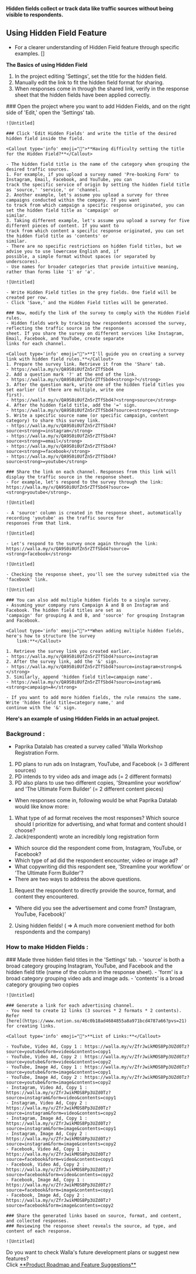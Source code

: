 
<Callout type='info' emoji="🔔">**Hidden fields collect or track data like traffic sources without being visible to
    respondents.**</Callout>

## Using Hidden Field Feature

- For a clearer understanding of Hidden Field feature through specific examples. []

<Callout type='info' emoji="🔔">**The Basics of using Hidden Field**</Callout>
1. In the project editing 'Settings', set the title for the hidden field.
2. Manually edit the link to fit the hidden field format for sharing.
3. When responses come in through the shared link, verify in the response sheet that the hidden fields have been applied correctly.

<Steps>
    ### Open the project where you want to add Hidden Fields, and on the right side of 'Edit,' open the 'Settings' tab.

    ![Untitled]

    ### Click 'Edit Hidden Fields' and write the title of the desired hidden field inside the field.

    <Callout type='info' emoji="🔔">**Having difficulty setting the title for the Hidden Field?**</Callout>

    - The hidden field title is the name of the category when grouping the desired traffic sources.
    1. For example, if you upload a survey named 'Pre-booking Form' to Instagram, Email, Facebook, and YouTube, you can
    track the specific service of origin by setting the hidden field title as 'source,' 'service,' or 'channel.
    2. Another example, let's assume you upload a survey for three campaigns conducted within the company. If you want
    to track from which campaign a specific response originated, you can set the hidden field title as 'campaign' or
    similar.
    3. Taking different example, let's assume you upload a survey for five different pieces of content. If you want to
    track from which content a specific response originated, you can set the hidden field title as 'contents' or
    similar.
    - There are no specific restrictions on hidden field titles, but we advise you to use lowercase English and, if
    possible, a simple format without spaces (or separated by underscores).
    - Use names for broader categories that provide intuitive meaning, rather than forms like '1' or 'a'.

    ![Untitled]

    - Write Hidden Field titles in the grey fields. One field will be created per row.
    - Click 'Save,' and the Hidden Field titles will be generated.

    ### Now, modify the link of the survey to comply with the Hidden Field rules.
    - Hidden fields work by tracking how respondents accessed the survey, reflecting the traffic source in the response
    sheet. If you share the survey on different services like Instagram, Email, Facebook, and YouTube, create separate
    links for each channel.

    <Callout type='info' emoji="🔔">**I'll guide you on creating a survey link with hidden field rules.**</Callout>
    1. Prepare the survey link. Retrieve it from the 'Share' tab.
    - https://walla.my/v/QA9S0i0UfZn5rZTfSbd4
    2. Add a question mark '?' at the end of the link.
    - https://walla.my/v/QA9S0i0UfZn5rZTfSbd4<strong>?</strong>
    3. After the question mark, write one of the hidden field titles you set earlier (if there are multiple, write one
    first).
    - https://walla.my/v/QA9S0i0UfZn5rZTfSbd4?<strong>source</strong>
    4. After the hidden field title, add the '=' sign.
    - https://walla.my/v/QA9S0i0UfZn5rZTfSbd4?source<strong>=</strong>
    5. Write a specific source name (or specific campaign, content category) to share this survey link.
    - https://walla.my/v/QA9S0i0UfZn5rZTfSbd4?source<strong>=instagram</strong>
    - https://walla.my/v/QA9S0i0UfZn5rZTfSbd4?source<strong>=email</strong>
    - https://walla.my/v/QA9S0i0UfZn5rZTfSbd4?source<strong>=facebook</strong>
    - https://walla.my/v/QA9S0i0UfZn5rZTfSbd4?source<strong>=youtube</strong>

    ### Share the link on each channel. Responses from this link will display the traffic source in the response sheet.
    - For example, let's respond to the survey through the link:
    https://walla.my/v/QA9S0i0UfZn5rZTfSbd4?source=<strong>youtube</strong>.

    ![Untitled]

    - A 'source' column is created in the response sheet, automatically recording 'youtube' as the traffic source for
    responses from that link.

    ![Untitled]

    - Let's respond to the survey once again through the link:
    https://walla.my/v/QA9S0i0UfZn5rZTfSbd4?source=<strong>facebook</strong>

    ![Untitled]

    - Checking the response sheet, you'll see the survey submitted via the 'facebook' link.

    ![Untitled]

    ### You can also add multiple hidden fields to a single survey.
    - Assuming your company runs Campaign A and B on Instagram and Facebook. The hidden field titles are set as
    'campaign' for grouping A and B, and 'source' for grouping Instagram and Facebook.

    <Callout type='info' emoji="🔔">**When adding multiple hidden fields, here's how to structure the survey
        link:**</Callout>

    1. Retrieve the survey link you created earlier.
    - https://walla.my/v/QA9S0i0UfZn5rZTfSbd4?source=instagram
    2. After the survey link, add the '&' sign.
    - https://walla.my/v/QA9S0i0UfZn5rZTfSbd4?source=instagram<strong>&</strong>
    3. Similarly, append 'hidden field title=campaign name'.
    - https://walla.my/v/QA9S0i0UfZn5rZTfSbd4?source=instagram&<strong>campaign=A</strong>

    - If you want to add more hidden fields, the rule remains the same. Write 'hidden field title=category name,' and
    continue with the '&' sign.

</Steps>

<Callout type='info' emoji="🔔">**Here's an example of using Hidden Fields in an actual project.**</Callout>

### Background :

- Paprika Datalab has created a survey called 'Walla Workshop Registration Form.
1. PD plans to run ads on Instagram, YouTube, and Facebook (= 3 different sources)
2. PD intends to try video ads and image ads (= 2 different formats)
3. PD also plans to use two different copies, 'Streamline your workflow' and 'The Ultimate Form Builder' (= 2 different content pieces)
- When responses come in, following would be what Paprika Datalab would like know more:
1. What type of ad format receives the most responses? Which source should I prioritize for advertising, and what format and content should I choose?
2. Jack(respondent) wrote an incredibly long registration form
 - Which source did the respondent come from, Instagram, YouTube, or Facebook?
 - Which type of ad did the respondent encounter, video or image ad?
 - What copywriting did this respondent see, 'Streamline your workflow' or 'The Ultimate Form Builder'?
- There are two ways to address the above questions.
1. Request the respondent to directly provide the source, format, and content they encountered.
 - ‘Where did you see the advertisement and come from? (Instagram, YouTube, Facebook)’
  2. Using hidden fields! ( ⇒ A much more convenient method for both respondents and the company)

### How to make Hidden Fields :

<Steps>
    ### Made three hidden field titles in the 'Settings' tab.
    - 'source' is both a broad category grouping Instagram, YouTube, and Facebook and the hidden field title (name of
    the column in the response sheet).
    - 'form' is a broad category grouping video ads and image ads.
    - 'contents' is a broad category grouping two copies

    ![Untitled]

    ### Generate a link for each advertising channel.
    - You need to create 12 links (3 sources * 2 formats * 2 contents). Refer
    [here](https://www.notion.so/46c0b18ad4684855a8a971bcd4787a66?pvs=21) for creating links.

    <Callout type='info' emoji="🔔">**List of Links:**</Callout>

    - YouTube, Video Ad, Copy 1 : https://walla.my/v/ZfrJwikMOS8Pp3UZd0Tz?source=youtube&form=video&contents=copy1
    - YouTube, Video Ad, Copy 2 : https://walla.my/v/ZfrJwikMOS8Pp3UZd0Tz?source=youtube&form=video&contents=copy2
    - YouTube, Image Ad, Copy 1 : https://walla.my/v/ZfrJwikMOS8Pp3UZd0Tz?source=youtube&form=image&contents=copy1
    - YouTube, Image Ad, Copy 2 : https://walla.my/v/ZfrJwikMOS8Pp3UZd0Tz?source=youtube&form=image&contents=copy2
    - Instagram, Video Ad, Copy 1 : https://walla.my/v/ZfrJwikMOS8Pp3UZd0Tz?source=instagram&form=video&contents=copy1
    - Instagram, Video Ad, Copy 2 : https://walla.my/v/ZfrJwikMOS8Pp3UZd0Tz?source=instagram&form=video&contents=copy2
    - Instagram, Image Ad, Copy 1 : https://walla.my/v/ZfrJwikMOS8Pp3UZd0Tz?source=instagram&form=image&contents=copy1
    - Instagram, Image Ad, Copy 2 : https://walla.my/v/ZfrJwikMOS8Pp3UZd0Tz?source=instagram&form=image&contents=copy2
    - Facebook, Video Ad, Copy 1 : https://walla.my/v/ZfrJwikMOS8Pp3UZd0Tz?source=facebook&form=video&contents=copy1
    - Facebook, Video Ad, Copy 2 : https://walla.my/v/ZfrJwikMOS8Pp3UZd0Tz?source=facebook&form=video&contents=copy2
    - Facebook, Image Ad, Copy 1 : https://walla.my/v/ZfrJwikMOS8Pp3UZd0Tz?source=facebook&form=image&contents=copy1
    - Facebook, Image Ad, Copy 2 : https://walla.my/v/ZfrJwikMOS8Pp3UZd0Tz?source=facebook&form=image&contents=copy2

    ### Share the generated links based on source, format, and content, and collected responses.
    ### Reviewing the response sheet reveals the source, ad type, and content of each response.

    ![Untitled]

</Steps>

<Callout type='info' emoji="🔔">
    Do you want to check Walla's future development plans or suggest new features? <br/>Click <a
    href='https://google.com'
    target="_blank"
    rel="noopener noreferrer"
    style={{textDecoration: 'underline'}}>**Product
    Roadmap and Feature Suggestions**</a>
</Callout>